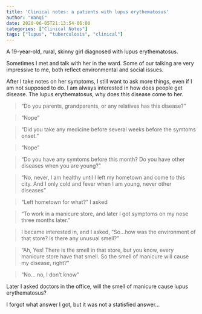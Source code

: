 ```yaml
---
title: 'Clinical notes: a patients with lupus erythematosus'
author: "Wanqi"
date: 2020-06-05T21:13:54-06:00
categories: ["Clinical Notes"]
tags: ["lupus", "tuberculosis", "clinical"]
---
```


A 19-year-old, rural, skinny girl diagnosed with lupus erythematosus. 

Sometimes I met and talk with her in the ward. Some of our talking are very impressive to me, both reflect environmental and social issues.

After I take notes on her symptoms, I still want to ask more things, even if I am not supposed to do. I am always interested in how does people get disease. The lupus erythematosus, why does this disease come to her.


>"Do you parents, grandparents, or any relatives has this disease?"

>"Nope"

>"Did you take any medicine before several weeks before the symtoms onset."

>"Nope"

>"Do you have any symtoms before this month? Do you have other diseases when you are young?"

>"No, never, I am healthy until I left my hometown and come to this city. And I only cold and fever when I am young, never other diseases"

>"Left hometown for what?" I asked

>"To work in a manicure store, and later I got symptoms on my nose three months later."

>I became interested in, and I asked, "So...how was the environment of that store? Is there any unusual smell?"

>"Ah, Yes! There is the smell in that store, but you know, every manicure store have that smell. So the smell of manicure will cause my disease, right?"

>"No... no, I don't know"

Later I asked doctors in the office, will the smell of manicure cause lupus erythematosus? 

I forgot what answer I got, but it was not a statisfied answer...



